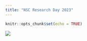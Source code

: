 ```yaml
---
title: "NSC Research Day 2023"
---
```


```r
knitr::opts_chunk$set(echo = TRUE)
```
<img src="Image_001.png"> 

